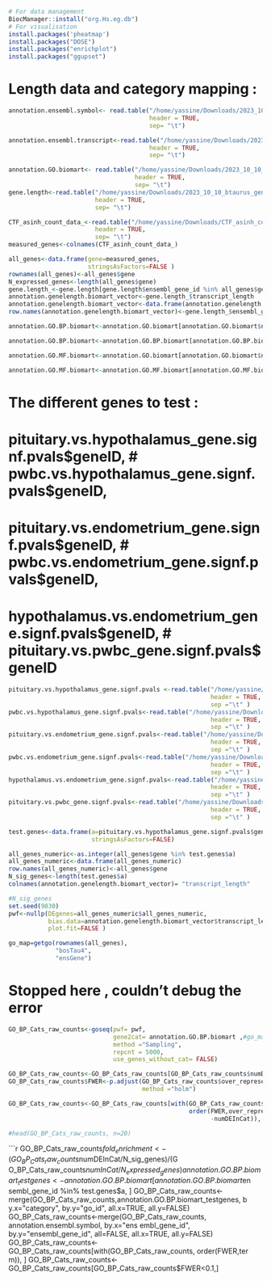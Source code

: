 ```r
# For data management
BiocManager::install("org.Hs.eg.db")
# For visualisation
install.packages('pheatmap')
install.packages("DOSE")
install.packages("enrichplot")
install.packages("ggupset")

```

# Length data and category mapping :

```r
annotation.ensembl.symbol<- read.table("/home/yassine/Downloads/2023_10_10_btaurus_annotation.ensembl.symbol.txt",
                                       header = TRUE,
                                       sep= "\t")

annotation.ensembl.transcript<-read.table("/home/yassine/Downloads/2023_10_10_btaurus_annotation.ensembl.transcript.txt",
                                       header = TRUE,
                                       sep= "\t")

annotation.GO.biomart<- read.table("/home/yassine/Downloads/2023_10_10_btaurus_annotation.GO.biomart.txt", 
                                   header = TRUE,
                                   sep= "\t")
gene.length<-read.table("/home/yassine/Downloads/2023_10_10_btaurus_gene.length.txt", 
                        header = TRUE,
                        sep= "\t")

```


```r
CTF_asinh_count_data_<-read.table("/home/yassine/Downloads/CTF_asinh_count_data.txt", 
                        header = TRUE,
                        sep= "\t")
measured_genes<-colnames(CTF_asinh_count_data_)
```

```r
all_genes<-data.frame(gene=measured_genes,
                      stringsAsFactors=FALSE )
rownames(all_genes)<-all_genes$gene
N_expressed_genes<-length(all_genes$gene)
gene.length_<-gene.length[gene.length$ensembl_gene_id %in% all_genes$gene,]
annotation.genelength.biomart_vector<-gene.length_$transcript_length
annotation.genelength.biomart_vector<-data.frame(annotation.genelength.biomart_vector)
row.names(annotation.genelength.biomart_vector)<-gene.length_$ensembl_gene_id
```


```r
annotation.GO.BP.biomart<-annotation.GO.biomart[annotation.GO.biomart$namespace_1003=="biological_process", c(1,3)]

annotation.GO.BP.biomart<-annotation.GO.BP.biomart[annotation.GO.BP.biomart$ensembl_gene_id %in% rownames(all_genes),]

annotation.GO.MF.biomart<-annotation.GO.biomart[annotation.GO.biomart$namespace_1003=="molecular_function", c(1,3)] 

annotation.GO.MF.biomart<-annotation.GO.MF.biomart[annotation.GO.MF.biomart$ensembl_gene_id %in% rownames(all_genes),]
```

# The different genes to test :  
# pituitary.vs.hypothalamus_gene.signf.pvals$geneID,
# pwbc.vs.hypothalamus_gene.signf.pvals$geneID,
# pituitary.vs.endometrium_gene.signf.pvals$geneID,
# pwbc.vs.endometrium_gene.signf.pvals$geneID,
# hypothalamus.vs.endometrium_gene.signf.pvals$geneID,
# pituitary.vs.pwbc_gene.signf.pvals$geneID
```r
pituitary.vs.hypothalamus_gene.signf.pvals <-read.table("/home/yassine/Downloads/pituitary.vs.hypothalamus_signf.gene.txt",
                                                        header = TRUE,
                                                        sep ="\t" )
pwbc.vs.hypothalamus_gene.signf.pvals<-read.table("/home/yassine/Downloads/pwbc.vs.hypothalamus_signf.gene.txt",
                                                        header = TRUE,
                                                        sep ="\t" )
pituitary.vs.endometrium_gene.signf.pvals<-read.table("/home/yassine/Downloads/pituitary.vs.endometrium_signf.gene.txt",
                                                        header = TRUE,
                                                        sep ="\t" )
pwbc.vs.endometrium_gene.signf.pvals<-read.table("/home/yassine/Downloads/pwbc.vs.endometrium_signf.gene.txt",
                                                        header = TRUE,
                                                        sep ="\t" )
hypothalamus.vs.endometrium_gene.signf.pvals<-read.table("/home/yassine/Downloads/hypothalamus.vs.endometrium_signf.gene.txt",
                                                        header = TRUE,
                                                        sep ="\t" )
pituitary.vs.pwbc_gene.signf.pvals<-read.table("/home/yassine/Downloads/pituitary.vs.pwbc_signf.gene.txt",
                                                        header = TRUE,
                                                        sep ="\t" )

```


```r
test.genes<-data.frame(a=pituitary.vs.hypothalamus_gene.signf.pvals$geneID,
                       stringsAsFactors=FALSE)
```


```r
all_genes_numeric<-as.integer(all_genes$gene %in% test.genes$a)
all_genes_numeric<-data.frame(all_genes_numeric)
row.names(all_genes_numeric)<-all_genes$gene
N_sig_genes<-length(test.genes$a)
colnames(annotation.genelength.biomart_vector)= "transcript_length"
```


```r
#N_sig_genes
set.seed(9830)
pwf<-nullp(DEgenes=all_genes_numeric$all_genes_numeric,
           bias.data=annotation.genelength.biomart_vector$transcript_length,
           plot.fit=FALSE )
```

```r
go_map=getgo(rownames(all_genes),
             "bosTau4",
             "ensGene")

```

# Stopped here , couldn't debug the error 

```r
GO_BP_Cats_raw_counts<-goseq(pwf= pwf,
                             gene2cat= annotation.GO.BP.biomart ,#go_map,
                             method ="Sampling",
                             repcnt = 5000,
                             use_genes_without_cat= FALSE)
```


```r
GO_BP_Cats_raw_counts<-GO_BP_Cats_raw_counts[GO_BP_Cats_raw_counts$numDEInCat>3,]
GO_BP_Cats_raw_counts$FWER<-p.adjust(GO_BP_Cats_raw_counts$over_represented_pvalue,
                                     method ="holm")

GO_BP_Cats_raw_counts<-GO_BP_Cats_raw_counts[with(GO_BP_Cats_raw_counts,
                                                  order(FWER,over_represented_pvalue,
                                                        -numDEInCat)), ]
```

```r
#head(GO_BP_Cats_raw_counts, n=20)
```

```r
GO_BP_Cats_raw_counts$fold_enrichment<-(GO_BP_Cats_raw_counts$numDEInCat/N_sig_genes)/(G O_BP_Cats_raw_counts$numInCat/N_expressed_genes) annotation.GO.BP.biomart_testgenes<-annotation.GO.BP.biomart[annotation.GO.BP.biomart$en sembl_gene_id %in% test.genes$a, ] GO_BP_Cats_raw_counts<-merge(GO_BP_Cats_raw_counts,annotation.GO.BP.biomart_testgenes, b y.x="category", by.y="go_id", all.x=TRUE, all.y=FALSE) GO_BP_Cats_raw_counts<-merge(GO_BP_Cats_raw_counts, annotation.ensembl.symbol, by.x="ens embl_gene_id", by.y="ensembl_gene_id", all=FALSE, all.x=TRUE, all.y=FALSE) GO_BP_Cats_raw_counts<-GO_BP_Cats_raw_counts[with(GO_BP_Cats_raw_counts, order(FWER,ter m)), ]
    GO_BP_Cats_raw_counts<-GO_BP_Cats_raw_counts[GO_BP_Cats_raw_counts$FWER<0.1,]
